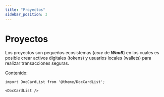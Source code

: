 ```yaml
---
title: "Proyectos"
sidebar_position: 3
---
```


# Proyectos

Los proyectos son pequeños ecosistemas (_core_ de **_WaaS_**) en los cuales es posible crear activos digitales (tokens) y usuarios locales (wallets) para realizar transacciones seguras.

Contenido:

```mdx-code-block
import DocCardList from '@theme/DocCardList';

<DocCardList />
```
